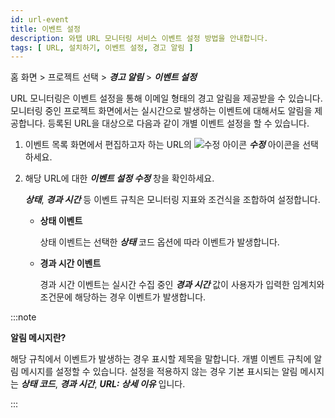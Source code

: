 ```yaml
---
id: url-event
title: 이벤트 설정
description: 와탭 URL 모니터링 서비스 이벤트 설정 방법을 안내합니다.
tags: [ URL, 설치하기, 이벤트 설정, 경고 알림 ]
---
```


홈 화면 > 프로젝트 선택 > ***경고 알림*** > ***이벤트 설정***

URL 모니터링은 이벤트 설정을 통해 이메일 형태의 경고 알림을 제공받을 수 있습니다. 모니터링 중인 프로젝트 화면에서는 실시간으로 발생하는 이벤트에 대해서도 알림을 제공합니다. 등록된 URL을 대상으로 다음과 같이 개별 이벤트 설정을 할 수 있습니다. 

1. 이벤트 목록 화면에서 편집하고자 하는 URL의 ![수정 아이콘](/img/ico-edit.svg) ***수정*** 아이콘을 선택하세요.

    <ImgLang img='url-event.png' desc='이벤트 목록 화면' />

1. 해당 URL에 대한 ***이벤트 설정 수정*** 창을 확인하세요. 

    <ImgLang img='url-event-mod.png' desc='url 이벤트 설정 창' />

    ***상태***, ***경과 시간*** 등 이벤트 규칙은 모니터링 지표와 조건식을 조합하여 설정합니다. 

    * **상태 이벤트**

      상태 이벤트는 선택한 ***상태*** 코드 옵션에 따라 이벤트가 발생합니다.
    
      <ImgLang img='alert_status.png' desc='상태 이벤트' />

    * **경과 시간 이벤트**

      경과 시간 이벤트는 실시간 수집 중인 ***경과 시간*** 값이 사용자가 입력한 임계치와 조건문에 해당하는 경우 이벤트가 발생합니다.
    
      <ImgLang img='alert_elapsed.png' desc='경과 시간 이벤트' />

:::note 

**알림 메시지란?**

해당 규칙에서 이벤트가 발생하는 경우 표시할 제목을 말합니다. 개별 이벤트 규칙에 알림 메시지를 설정할 수 있습니다. 설정을 적용하지 않는 경우 기본 표시되는 알림 메시지는 ***상태 코드***, ***경과 시간***, ***URL: 상세 이유*** 입니다.

:::
